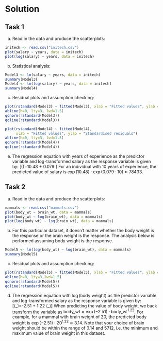 # Solution

## Task 1

(a) Read in the data and produce the scatterplots:
```r
initech <- read.csv("initech.csv")
plot(salary ~ years, data = initech)
plot(log(salary) ~ years, data = initech)
```

(b) Statistical analysis:
```r
Model3 <- lm(salary ~ years, data = initech)
summary(Model3)
Model4 <- lm(log(salary) ~ years, data = initech)
summary(Model4)
```

(c) Residual plots and assumption checking:
```r
plot(rstandard(Model3) ~ fitted(Model3), xlab = "Fitted values", ylab = "Standardised residuals")
abline(h=0, lty=3, lwd=1.5)
qqnorm(rstandard(Model3))
qqline(rstandard(Model3)) 

plot(rstandard(Model4) ~ fitted(Model4), 
     xlab = "Fitted values", ylab = "Standardised residuals")
abline(h=0, lty=3, lwd=1.5)
qqnorm(rstandard(Model4))
qqline(rstandard(Model4)) 
```

(e) The regression equation with years of experience as the predictor variable and log-transformed salary as the response variable is given by:
\[\log(\text{Salary})=10.48 + 0.079 \cdot \text{Years}\]
For an individual with 10 years of experience, the predicted value of salary is $\exp(10.48)\cdot \exp(0.079\cdot 10)\approx 78433$.

## Task 2

(a) Read in the data and produce the scatterplots:
```r
mammals <- read.csv("mammals.csv")
plot(body_wt ~ brain_wt, data = mammals)
plot(body_wt ~ log(brain_wt), data = mammals)
plot(log(body_wt) ~ log(brain_wt), data = mammals)
```

(b) For this particular dataset, it doesn't matter whether the body weight is the response or the brain weight is the response. The analysis below is performed assuming body weight is the response. 
```r
Model5 <- lm(log(body_wt) ~ log(brain_wt), data = mammals)
summary(Model5)
```

(c) Residual plots and assumption checking:
```r
plot(rstandard(Model5) ~ fitted(Model5), xlab = "Fitted values", ylab = "Standardised residuals")
abline(h=0, lty=3,lwd=1.5)
qqnorm(rstandard(Model5))
qqline(rstandard(Model5)) 
```

(d) The regression equation with $\log$(body weight) as the predictor variable and log-transformed salary as the response variable is given by:
\[\log(\text{body}\_\text{wt})=-2.51 + 1.22 \cdot \log(\text{body}\_\text{wt})\]
When predicting the value of body weight, we back transform the variable as $\text{body}\_\text{wt} = \exp(-2.51)\cdot\text{body}\_\text{wt}^{1.22}$. For example, for a mammal with brain weight of 20, the predicted body weight is $\exp(-2.51)\cdot20^{1.22}\approx 3.14$. Note that your choice of brain weight should be within the range of 0.14 and 5712, i.e. the minimum and maximum value of brain weight in this dataset.

